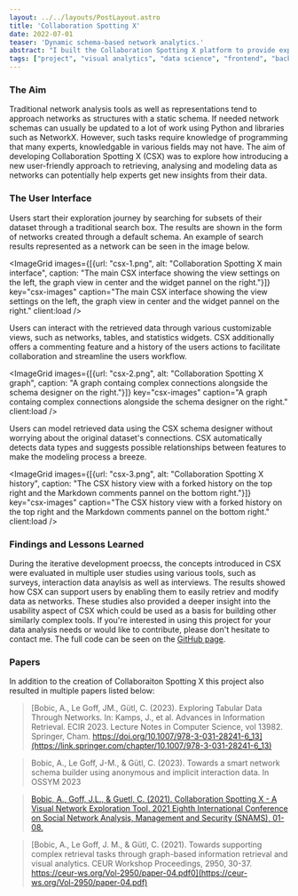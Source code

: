 ---
layout: ../../layouts/PostLayout.astro
title: 'Collaboration Spotting X'
date: 2022-07-01
teaser: 'Dynamic schema-based network analytics.'
abstract: "I built the Collaboration Spotting X platform to provide experts with a way of easily interacting and modelling networks visually. I integrated concepts from information retrieval, network analysis, and visual analytics using React, MobX, and FastAPI. It's divided into multiple Docker containers to contain the client-side, server-side, MongoDB database and optionally Matomo, making it easy to develop and deploy. You can easily customize the settings and upload your own data sets as CSV files. Users can retrieve subsets data through an intuitive search interface."
tags: ["project", "visual analytics", "data science", "frontend", "backend", "user studies"]
---


### The Aim
Traditional network analysis tools as well as representations tend to approach networks as structures with a static schema. If needed network schemas can usually be updated to a lot of work using Python and libraries such as NetworkX. However, such tasks require knowledge of programming that many experts, knowledgable in various fields may not have. The aim of developing Collaboration Spotting X (CSX) was to explore how introducing a new user-friendly approach to retrieving, analysing and modeling data as networks can potentially help experts get new insights from their data.

### The User Interface

Users start their exploration journey by searching for subsets of their dataset through a traditional search box. The results are shown in the form of networks created through a default schema. An example of search results represented as a network can be seen in the image below.

<ImageGrid images={[{url: "csx-1.png", alt: "Collaboration Spotting X main interface", caption: "The main CSX interface showing the view settings on the left, the graph view in center and the widget pannel on the right."}]} key="csx-images" caption="The main CSX interface showing the view settings on the left, the graph view in center and the widget pannel on the right." client:load />

Users can interact with the retrieved data through various customizable views, such as networks, tables, and statistics widgets. CSX additionally offers a commenting feature and a history of the users actions to facilitate collaboration and streamline the users workflow.

<ImageGrid images={[{url: "csx-2.png", alt: "Collaboration Spotting X graph", caption: "A graph containg complex connections alongside the schema designer on the right."}]} key="csx-images" caption="A graph containg complex connections alongside the schema designer on the right." client:load />

Users can model retrieved data using the CSX schema designer without worrying about the original dataset's connections. CSX automatically detects data types and suggests possible relationships between features to make the modeling process a breeze.

<ImageGrid images={[{url: "csx-3.png", alt: "Collaboration Spotting X history", caption: "The CSX history view with a forked history on the top right and the Markdown comments pannel on the bottom right."}]} key="csx-images" caption="The CSX history view with a forked history on the top right and the Markdown comments pannel on the bottom right." client:load />

### Findings and Lessons Learned
During the iterative development proecss, the concepts introduced in CSX were evaluated in multiple user studies using various tools, such as surveys, interaction data anaylsis as well as interviews. The results showed how CSX can support users by enabling them to easily retriev and modify data as networks. These studies also provided a deeper insight into the usability aspect of CSX which could be used as a basis for building other similarly complex tools. If you're interested in using this project for your data analysis needs or would like to contribute, please don't hesitate to contact me. The full code can be seen on the [GitHub page](https://github.com/aleksbobic/csx "take me to the github page").

### Papers
In addition to the creation of Collaboraiton Spotting X this project also resulted in multiple papers listed below:

> [Bobic, A., Le Goff, JM., Gütl, C. (2023). Exploring Tabular Data Through Networks. In: Kamps, J., et al. Advances in Information Retrieval. ECIR 2023. Lecture Notes in Computer Science, vol 13982. Springer, Cham. https://doi.org/10.1007/978-3-031-28241-6_13](https://link.springer.com/chapter/10.1007/978-3-031-28241-6_13)

> Bobic, A., Le Goff, J-M., & Gütl, C. (2023). Towards a smart network schema builder using anonymous and implicit interaction data. In OSSYM 2023

> [Bobic, A., Goff, J.L., & Guetl, C. (2021). Collaboration Spotting X - A Visual Network Exploration Tool. 2021 Eighth International Conference on Social Network Analysis, Management and Security (SNAMS), 01-08.](https://ieeexplore.ieee.org/document/9732139)

> [Bobic, A., Le Goff, J. M., & Gütl, C. (2021). Towards supporting complex retrieval tasks through graph-based information retrieval and visual analytics. CEUR Workshop Proceedings, 2950, 30-37. https://ceur-ws.org/Vol-2950/paper-04.pdf0](https://ceur-ws.org/Vol-2950/paper-04.pdf)

